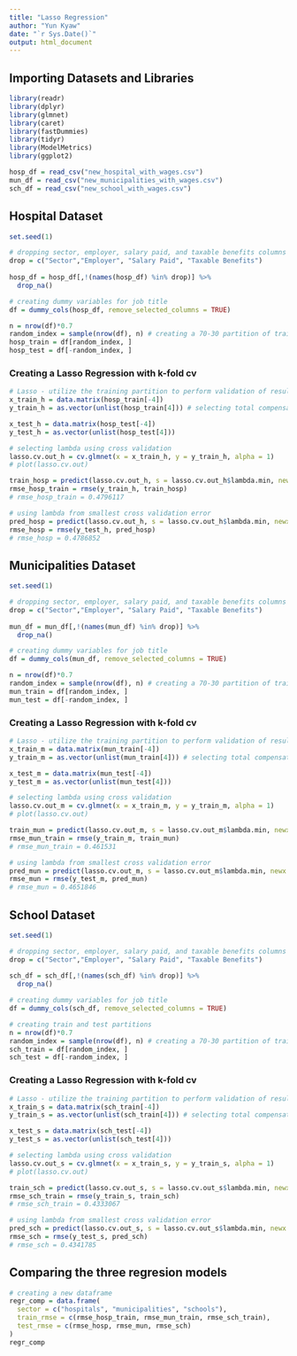 ```yaml
---
title: "Lasso Regression"
author: "Yun Kyaw"
date: "`r Sys.Date()`"
output: html_document
---
```

## Importing Datasets and Libraries
```r
library(readr)
library(dplyr)
library(glmnet)
library(caret)
library(fastDummies)
library(tidyr)
library(ModelMetrics)
library(ggplot2)

hosp_df = read_csv("new_hospital_with_wages.csv")
mun_df = read_csv("new_municipalities_with_wages.csv")
sch_df = read_csv("new_school_with_wages.csv")
```

## Hospital Dataset
```r
set.seed(1)

# dropping sector, employer, salary paid, and taxable benefits columns
drop = c("Sector","Employer", "Salary Paid", "Taxable Benefits") 
  
hosp_df = hosp_df[,!(names(hosp_df) %in% drop)] %>%
  drop_na()

# creating dummy variables for job title
df = dummy_cols(hosp_df, remove_selected_columns = TRUE)

n = nrow(df)*0.7
random_index = sample(nrow(df), n) # creating a 70-30 partition of training and testing data
hosp_train = df[random_index, ]
hosp_test = df[-random_index, ] 
```

### Creating a Lasso Regression with k-fold cv
```r
# Lasso - utilize the training partition to perform validation of results
x_train_h = data.matrix(hosp_train[-4])
y_train_h = as.vector(unlist(hosp_train[4])) # selecting total compensation as the response variable

x_test_h = data.matrix(hosp_test[-4])
y_test_h = as.vector(unlist(hosp_test[4]))

# selecting lambda using cross validation
lasso.cv.out_h = cv.glmnet(x = x_train_h, y = y_train_h, alpha = 1) 
# plot(lasso.cv.out)

train_hosp = predict(lasso.cv.out_h, s = lasso.cv.out_h$lambda.min, newx = x_train_h)
rmse_hosp_train = rmse(y_train_h, train_hosp)
# rmse_hosp_train = 0.4796117

# using lambda from smallest cross validation error
pred_hosp = predict(lasso.cv.out_h, s = lasso.cv.out_h$lambda.min, newx = x_test_h)
rmse_hosp = rmse(y_test_h, pred_hosp)
# rmse_hosp = 0.4786852
```

## Municipalities Dataset
```r
set.seed(1)

# dropping sector, employer, salary paid, and taxable benefits columns
drop = c("Sector","Employer", "Salary Paid", "Taxable Benefits") 
  
mun_df = mun_df[,!(names(mun_df) %in% drop)] %>%
  drop_na()

# creating dummy variables for job title
df = dummy_cols(mun_df, remove_selected_columns = TRUE)

n = nrow(df)*0.7
random_index = sample(nrow(df), n) # creating a 70-30 partition of training and testing data
mun_train = df[random_index, ]
mun_test = df[-random_index, ]  
```

### Creating a Lasso Regression with k-fold cv
```r
# Lasso - utilize the training partition to perform validation of results
x_train_m = data.matrix(mun_train[-4])
y_train_m = as.vector(unlist(mun_train[4])) # selecting total compensation as the response variable

x_test_m = data.matrix(mun_test[-4])
y_test_m = as.vector(unlist(mun_test[4]))

# selecting lambda using cross validation
lasso.cv.out_m = cv.glmnet(x = x_train_m, y = y_train_m, alpha = 1) 
# plot(lasso.cv.out)

train_mun = predict(lasso.cv.out_m, s = lasso.cv.out_m$lambda.min, newx = x_train_m)
rmse_mun_train = rmse(y_train_m, train_mun)
# rmse_mun_train = 0.461531

# using lambda from smallest cross validation error
pred_mun = predict(lasso.cv.out_m, s = lasso.cv.out_m$lambda.min, newx = x_test_m)
rmse_mun = rmse(y_test_m, pred_mun)
# rmse_mun = 0.4651846
```

## School Dataset
```r
set.seed(1)

# dropping sector, employer, salary paid, and taxable benefits columns
drop = c("Sector","Employer", "Salary Paid", "Taxable Benefits") 
  
sch_df = sch_df[,!(names(sch_df) %in% drop)] %>%
  drop_na()

# creating dummy variables for job title
df = dummy_cols(sch_df, remove_selected_columns = TRUE)

# creating train and test partitions
n = nrow(df)*0.7
random_index = sample(nrow(df), n) # creating a 70-30 partition of training and testing data
sch_train = df[random_index, ]
sch_test = df[-random_index, ]
```

### Creating a Lasso Regression with k-fold cv
```r
# Lasso - utilize the training partition to perform validation of results
x_train_s = data.matrix(sch_train[-4])
y_train_s = as.vector(unlist(sch_train[4])) # selecting total compensation as the response variable

x_test_s = data.matrix(sch_test[-4])
y_test_s = as.vector(unlist(sch_test[4]))

# selecting lambda using cross validation
lasso.cv.out_s = cv.glmnet(x = x_train_s, y = y_train_s, alpha = 1) 
# plot(lasso.cv.out)

train_sch = predict(lasso.cv.out_s, s = lasso.cv.out_s$lambda.min, newx = x_train_s)
rmse_sch_train = rmse(y_train_s, train_sch)
# rmse_sch_train = 0.4333067

# using lambda from smallest cross validation error
pred_sch = predict(lasso.cv.out_s, s = lasso.cv.out_s$lambda.min, newx = x_test_s)
rmse_sch = rmse(y_test_s, pred_sch)
# rmse_sch = 0.4341785
```

## Comparing the three regresion models
```r
# creating a new dataframe
regr_comp = data.frame(
  sector = c("hospitals", "municipalities", "schools"),
  train_rmse = c(rmse_hosp_train, rmse_mun_train, rmse_sch_train),
  test_rmse = c(rmse_hosp, rmse_mun, rmse_sch)
)
regr_comp
```